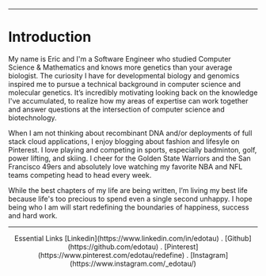 
---
# Introduction
<div>
  <p>
    My name is Eric and I'm a Software Engineer who studied Computer Science & Mathematics and knows more genetics than your average biologist. The curiosity I have for developmental biology and genomics inspired me to pursue a technical background in computer science and molecular genetics. It’s incredibly motivating looking back on the knowledge I've accumulated, to realize how my areas of expertise can work together and answer questions at the intersection of computer science and biotechnology.
  </p>
  <p>
    When I am not thinking about recombinant DNA and/or deployments of full stack cloud applications, I enjoy blogging about fashion and lifesyle on Pinterest. I love playing and competing in sports, especially badminton, golf, power lifting, and skiing. I cheer for the Golden State Warriors and the San Francisco 49ers and absolutely love watching my favorite NBA and NFL teams competing head to head every week.
  </p>
  <p>
    While the best chapters of my life are being written, I’m living my best life because life's too precious to spend even a single second unhappy. I hope being who I am will start redefining the boundaries of happiness, success and hard work.
  </p>
  <NameTag/>
</div>

---

<div>
  <center>
    Essential Links
    [Linkedin](https://www.linkedin.com/in/edotau) . [Github](https://github.com/edotau) . [Pinterest](https://www.pinterest.com/edotau/redefine) . [Instagram](https://www.instagram.com/_edotau/)
  </center>
</div>
